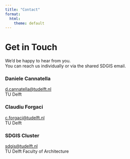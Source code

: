 ---
title: "Contact"
format:
  html:
    theme: default
---

# Get in Touch

We’d be happy to hear from you.  
You can reach us individually or via the shared SDGIS email.

:::::: {.contact-grid}

::: {.contact-card}
### Daniele Cannatella  
<i class="bi bi-envelope"></i> [d.cannatella@tudelft.nl](mailto:d.cannatella@tudelft.nl)  
<i class="bi bi-building"></i> TU Delft  
:::

::: {.contact-card}
### Claudiu Forgaci  
<i class="bi bi-envelope"></i> [c.forgaci@tudelft.nl](mailto:c.forgaci@tudelft.nl)  
<i class="bi bi-building"></i> TU Delft  
:::

::: {.contact-card}
### SDGIS Cluster  
<i class="bi bi-envelope"></i> [sdgis@tudelft.nl](mailto:sdgis@tudelft.nl)  
<i class="bi bi-building"></i> TU Delft Faculty of Architecture  
:::

::::::

